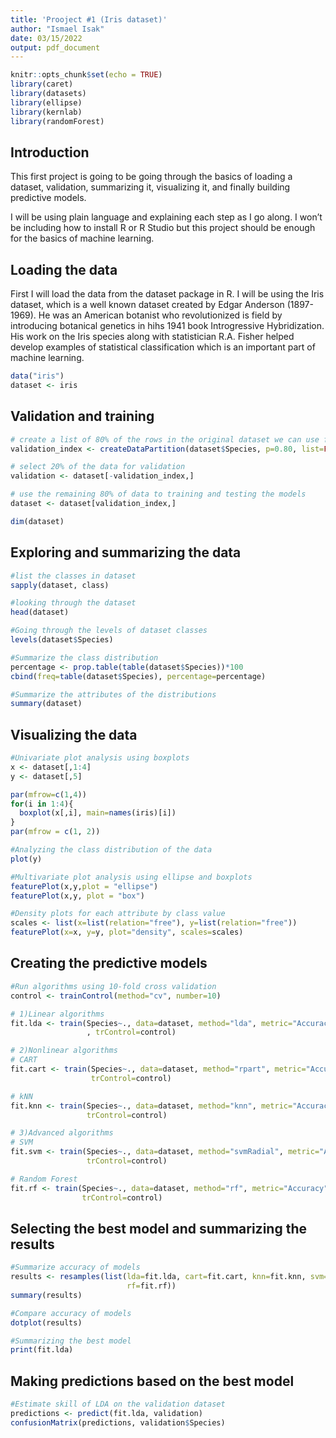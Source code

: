 ```yaml
---
title: 'Prooject #1 (Iris dataset)'
author: "Ismael Isak"
date: 03/15/2022
output: pdf_document
---
```


```r
knitr::opts_chunk$set(echo = TRUE)
library(caret)
library(datasets)
library(ellipse)
library(kernlab)
library(randomForest)
```

## Introduction

This first project is going to be going through the basics of loading a dataset, validation, summarizing it, visualizing it, and finally building predictive models.

I will be using plain language and explaining each step as I go along. I won't be including how to install R or R Studio but this project should be enough for the basics of machine learning.

## Loading the data

First I will load the data from the dataset package in R. I will be using the Iris dataset, which is a well known dataset created by Edgar Anderson (1897-1969). He was an American botanist who revolutionized is field by introducing botanical genetics in hihs 1941 book Introgressive Hybridization. His work on the Iris species along with statistician R.A. Fisher helped develop examples of statistical classification which is an important part of machine learning.

```R
data("iris")
dataset <- iris
```

## Validation and training

```R
# create a list of 80% of the rows in the original dataset we can use for training
validation_index <- createDataPartition(dataset$Species, p=0.80, list=FALSE)

# select 20% of the data for validation
validation <- dataset[-validation_index,]

# use the remaining 80% of data to training and testing the models
dataset <- dataset[validation_index,]

dim(dataset)
```

## Exploring and summarizing the data

```R
#list the classes in dataset
sapply(dataset, class)

#looking through the dataset
head(dataset)

#Going through the levels of dataset classes
levels(dataset$Species)

#Summarize the class distribution
percentage <- prop.table(table(dataset$Species))*100
cbind(freq=table(dataset$Species), percentage=percentage)

#Summarize the attributes of the distributions
summary(dataset)
```

## Visualizing the data

```R
#Univariate plot analysis using boxplots
x <- dataset[,1:4]
y <- dataset[,5]

par(mfrow=c(1,4))
for(i in 1:4){
  boxplot(x[,i], main=names(iris)[i])
}
par(mfrow = c(1, 2))

#Analyzing the class distribution of the data
plot(y)

#Multivariate plot analysis using ellipse and boxplots
featurePlot(x,y,plot = "ellipse")
featurePlot(x,y, plot = "box")

#Density plots for each attribute by class value
scales <- list(x=list(relation="free"), y=list(relation="free"))
featurePlot(x=x, y=y, plot="density", scales=scales)
```

## Creating the predictive models

```R
#Run algorithms using 10-fold cross validation
control <- trainControl(method="cv", number=10)

# 1)Linear algorithms
fit.lda <- train(Species~., data=dataset, method="lda", metric="Accuracy"
                 , trControl=control)

# 2)Nonlinear algorithms
# CART
fit.cart <- train(Species~., data=dataset, method="rpart", metric="Accuracy", 
                  trControl=control)

# kNN
fit.knn <- train(Species~., data=dataset, method="knn", metric="Accuracy", 
                 trControl=control)

# 3)Advanced algorithms
# SVM
fit.svm <- train(Species~., data=dataset, method="svmRadial", metric="Accuracy",
                 trControl=control)

# Random Forest
fit.rf <- train(Species~., data=dataset, method="rf", metric="Accuracy",
                trControl=control)
```

## Selecting the best model and summarizing the results

```R
#Summarize accuracy of models
results <- resamples(list(lda=fit.lda, cart=fit.cart, knn=fit.knn, svm=fit.svm,
                          rf=fit.rf))
summary(results)

#Compare accuracy of models
dotplot(results)

#Summarizing the best model
print(fit.lda)
```

## Making predictions based on the best model

```R
#Estimate skill of LDA on the validation dataset
predictions <- predict(fit.lda, validation)
confusionMatrix(predictions, validation$Species)
```
